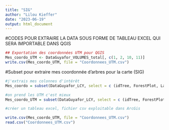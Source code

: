 ---
title: "SIG"
author: "Lilou Kieffer"
date: "2023-06-19"
output: html_document
---

#CODES POUR EXTRAIRE LA DATA SOUS FORME DE TABLEAU EXCEL QUI SERA IMPORTABLE DANS QGIS 
```{r}
## Exportation des coordonnées UTM pour QGIS 
Mes_coordo_UTM <- DataGuyafor_VOLUMES_total[, c(1, 2, 10, 11)]
write.csv(Mes_coordo_UTM, file = "Coordonnees_UTM.csv")
```


#Subset pour extraire mes coordonnée d'arbres pour la carte (SIG)
```{r}
#j'extrais mes colonnes d'intérêt
Mes_coordo = subset(DataGuyafor_LCY, select = c (idTree, ForestPlot, Lat, Lon))

#on prend les UTM c'est mieux
Mes_coordo_UTM = subset(DataGuyafor_LCY, select = c (idTree, ForestPlot, Xutm, Yutm))

#créer un tableau excel, fichier csv exploitable dans ArcGis

write.csv(Mes_coordo_UTM, file = "Coordonnees_UTM.csv")
read.csv("Coordonnees_UTM.csv")
```